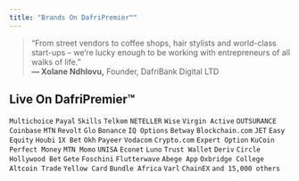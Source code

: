 ```yaml
---
title: "Brands On DafriPremier™"
---
```


> “From street vendors to coffee shops, hair stylists and world-class start-ups – we’re lucky enough to be working with entrepreneurs of all walks of life.”  
> **— Xolane Ndhlovu,** Founder, DafriBank Digital LTD

## Live On DafriPremier™

`Multichoice` `Payal` `Skills` `Telkom` `NETELLER` `Wise` `Virgin Active` `OUTSURANCE` `Coinbase` `MTN` `Revolt` `Glo` `Bonance` `IQ Options` `Betway` `Blockchain.com` `JET` `Easy Equity` `Houbi` `1X Bet` `Okh` `Payeer` `Vodacom` `Crypto.com` `Expert Option` `KuCoin` `Perfect Money` `MTN Momo` `UNISA` `Econet` `Luno` `Trust Wallet` `Deriv` `Circle` `Hollywood Bet` `Gete` `Foschini` `Flutterwave` `Abege App` `Oxbridge College` `Altcoin Trade` `Yellow Card` `Bundle Africa` `Varl` `ChainEX` `and 15,000 others`

